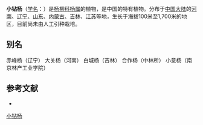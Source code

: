 {{Speciesbox
| name = 小钻杨
| status = 
| status_system = 
| image =
| genus = Populus
| species = xiaozhuanica 
| authority = W. Y. Hsu et Liang
}}

'''小钻杨'''（[[学名|学名]]：{{lang|la|''Populus xiaozhuanica ''}}）是[[杨柳科|杨柳科]][[杨属|杨属]]的植物，是中国的特有植物。分布于[[中国大陆|中国大陆]]的[[河南|河南]]、[[辽宁|辽宁]]、[[山东|山东]]、[[内蒙古|内蒙古]]、[[吉林|吉林]]、[[江苏|江苏]]等地，生长于海拔100米至1,700米的地区，目前尚未由人工引种栽培。
== 别名 ==
赤峰杨（辽宁） 大关杨（河南） 白城杨（吉林） 合作杨（中林所） 小意杨（南京林产工业学院）

== 参考文献 ==
<div class="references-small">
* {{cite web| url =http://www.bioinfo.cn/db05/KmzwSpecies.php?action=view&id=20358| title =小钻杨| work =《中国高等植物数据库全库》| publisher =中国科学院微生物研究所| author =昆明植物研究所| accessdate =2009-02-25| deadurl =yes| archiveurl =https://web.archive.org/web/20160305073050/http://www.bioinfo.cn/db05/KmzwSpecies.php?action=view&id=20358| archivedate =2016-03-05}}
</div>
{{Taxonbar|from=Q11035109}}

[[Category:杨属|小钻杨]]


{{植物小作品}}
